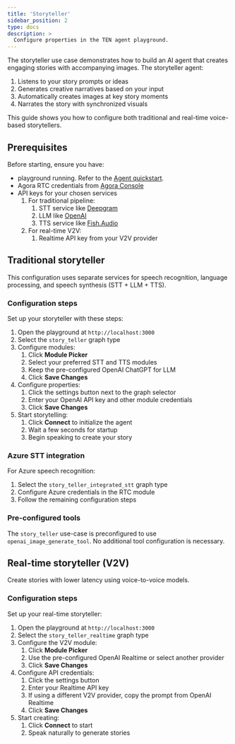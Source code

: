 ```yaml
---
title: 'Storyteller'
sidebar_position: 2
type: docs
description: >
  Configure properties in the TEN agent playground.
---
```


The storyteller use case demonstrates how to build an AI agent that creates engaging stories with accompanying images. The storyteller agent:

1. Listens to your story prompts or ideas
2. Generates creative narratives based on your input
3. Automatically creates images at key story moments
4. Narrates the story with synchronized visuals

This guide shows you how to configure both traditional and real-time voice-based storytellers.

## Prerequisites

Before starting, ensure you have:
- <Vpd k="NAME" /> playground running. Refer to the [Agent quickstart](../get-started/quickstart.mdx).
- Agora RTC credentials from [Agora Console](https://console.agora.io/v2)
- API keys for your chosen services
    1. For traditional pipeline:
        1. STT service like [Deepgram](https://deepgram.com/)
        1. LLM like [OpenAI](https://openai.com)
        1. TTS service like [Fish.Audio](https://fish.audio/)
    1. For real-time V2V:
        1. Realtime API key from your V2V provider

## Traditional storyteller 

This configuration uses separate services for speech recognition, language processing, and speech synthesis (STT + LLM + TTS).

### Configuration steps

Set up your storyteller with these steps:

1. Open the playground at `http://localhost:3000`
2. Select the `story_teller` graph type
3. Configure modules:
    1. Click **Module Picker**
    1. Select your preferred STT and TTS modules
    1. Keep the pre-configured OpenAI ChatGPT for LLM
    1. Click **Save Changes**
4. Configure properties:
    1. Click the settings button next to the graph selector
    1. Enter your OpenAI API key and other module credentials
    1. Click **Save Changes**
5. Start storytelling:
    1. Click **Connect** to initialize the agent
    1. Wait a few seconds for startup
    1. Begin speaking to create your story

### Azure STT integration

For Azure speech recognition:

1. Select the `story_teller_integrated_stt` graph type
2. Configure Azure credentials in the RTC module
3. Follow the remaining configuration steps

### Pre-configured tools

The `story_teller` use-case is preconfigured to use `openai_image_generate_tool`. No additional tool configuration is necessary.

## Real-time storyteller (V2V)

Create stories with lower latency using voice-to-voice models.

### Configuration steps

Set up your real-time storyteller:

1. Open the playground at `http://localhost:3000`
2. Select the `story_teller_realtime` graph type
3. Configure the V2V module:
    1. Click **Module Picker**
    1. Use the pre-configured OpenAI Realtime or select another provider
    1. Click **Save Changes**
4. Configure API credentials:
    1. Click the settings button
    1. Enter your Realtime API key
    1. If using a different V2V provider, copy the prompt from OpenAI Realtime
    1. Click **Save Changes**
5. Start creating:
    1. Click **Connect** to start
    1. Speak naturally to generate stories
